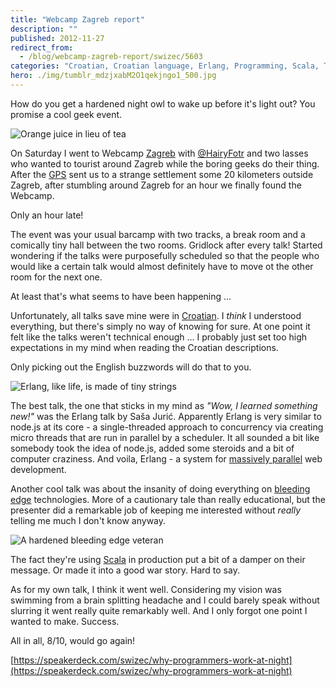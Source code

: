 ```yaml
---
title: "Webcamp Zagreb report"
description: ""
published: 2012-11-27
redirect_from:
  - /blog/webcamp-zagreb-report/swizec/5603
categories: "Croatian, Croatian language, Erlang, Programming, Scala, Travel + Events, Zagreb"
hero: ./img/tumblr_mdzjxabM2O1qekjngo1_500.jpg
---
```


How do you get a hardened night owl to wake up before it's light out? You promise a cool geek event.

![Orange juice in lieu of tea](./img/tumblr_mdzjxabM2O1qekjngo1_500.jpg "Orange juice in lieu of tea")

On Saturday I went to Webcamp [Zagreb](<http://maps.google.com/maps?ll=45.8166666667,15.9833333333&spn=0.1,0.1&q=45.8166666667,15.9833333333 (Zagreb)&t=h> "Zagreb") with [@HairyFotr](https://twitter.com/hairyfotr) and two lasses who wanted to tourist around Zagreb while the boring geeks do their thing. After the [GPS](http://en.wikipedia.org/wiki/Global_Positioning_System "Global Positioning System") sent us to a strange settlement some 20 kilometers outside Zagreb, after stumbling around Zagreb for an hour we finally found the Webcamp.

Only an hour late!

The event was your usual barcamp with two tracks, a break room and a comically tiny hall between the two rooms. Gridlock after every talk! Started wondering if the talks were purposefully scheduled so that the people who would like a certain talk would almost definitely have to move ot the other room for the next one.

At least that's what seems to have been happening ...

Unfortunately, all talks save mine were in [Croatian](http://en.wikipedia.org/wiki/Croatian_language "Croatian language"). I _think_ I understood everything, but there's simply no way of knowing for sure. At one point it felt like the talks weren't technical enough ... I probably just set too high expectations in my mind when reading the Croatian descriptions.

Only picking out the English buzzwords will do that to you.

![Erlang, like life, is made of tiny strings](./img/tumblr_mdzxtn6Ofs1qekjngo1_500.jpg "Erlang, like life, is made of tiny strings")![]()

The best talk, the one that sticks in my mind as _"Wow, I learned something new!"_ was the Erlang talk by Saša Jurić. Apparently Erlang is very similar to node.js at its core - a single-threaded approach to concurrency via creating micro threads that are run in parallel by a scheduler. It all sounded a bit like somebody took the idea of node.js, added some steroids and a bit of computer craziness. And voila, Erlang - a system for [massively parallel](http://en.wikipedia.org/wiki/Massively_parallel "Massively parallel") web development.

Another cool talk was about the insanity of doing everything on [bleeding edge](http://en.wikipedia.org/wiki/Bleeding_edge_technology "Bleeding edge technology") technologies. More of a cautionary tale than really educational, but the presenter did a remarkable job of keeping me interested without _really_ telling me much I don't know anyway.

![A hardened bleeding edge veteran](./img/tumblr_mdzzqbcZq21qekjngo1_500.jpg "A hardened bleeding edge veteran")

The fact they're using [Scala](http://www.scala-lang.org/ "Scala (programming language)") in production put a bit of a damper on their message. Or made it into a good war story. Hard to say.

As for my own talk, I think it went well. Considering my vision was swimming from a brain splitting headache and I could barely speak without slurring it went really quite remarkably well. And I only forgot one point I wanted to make. Success.

All in all, 8/10, would go again!

[https://speakerdeck.com/swizec/why-programmers-work-at-night](https://speakerdeck.com/swizec/why-programmers-work-at-night)

